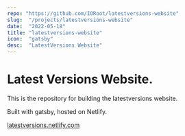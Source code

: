 ```yaml
---
repo: "https://github.com/IORoot/latestversions-website"
slug:  "/projects/latestversions-website"
date:  "2022-05-18"
title: "latestversions-website"
icon:  "gatsby"
desc:  "LatestVersions Website"
---
```



# Latest Versions Website.

This is the repository for building the latestversions website.

Built with gatsby, hosted on Netlify. 

[latestversions.netlify.com](latestversions.netlify.com)
